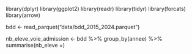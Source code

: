 library(dplyr)
library(ggplot2)
library(readr)
library(tidyr)
library(forcats)
library(arrow)

bdd <- read_parquet("data/bdd_2015_2024.parquet")


nb_eleve_voie_admission <- bdd %>% 
  group_by(annee) %>% 
  summarise(nb_eleve =)
